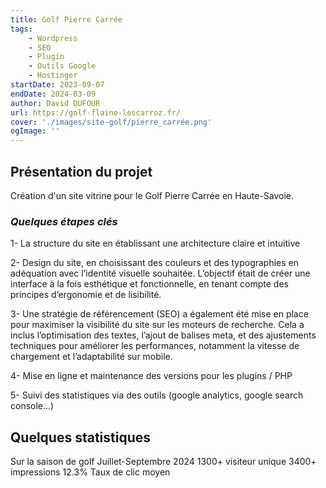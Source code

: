 ```yaml
---
title: Golf Pierre Carrée
tags:
    - Wordpress
    - SEO
    - Plugin
    - Outils Google
    - Hostinger
startDate: 2023-09-07
endDate: 2024-03-09
author: David DUFOUR
url: https://golf-flaine-lescarroz.fr/
cover: './images/site-golf/pierre_carrée.png'
ogImage: ''
---
```


## Présentation du projet
Création d'un site vitrine pour le Golf Pierre Carrée en Haute-Savoie.

### _Quelques étapes clés_

1- La structure du site en établissant une architecture claire et intuitive

2- Design du site, en choisissant des couleurs et des typographies en adéquation avec l’identité visuelle souhaitée. L’objectif était de créer une interface à la fois esthétique et fonctionnelle, en tenant compte des principes d’ergonomie et de lisibilité.

3- Une stratégie de référencement (SEO) a également été mise en place pour maximiser la visibilité du site sur les moteurs de recherche. Cela a inclus l’optimisation des textes, l’ajout de balises meta, et des ajustements techniques pour améliorer les performances, notamment la vitesse de chargement et l’adaptabilité sur mobile.

4- Mise en ligne et maintenance des versions pour les plugins / PHP

5- Suivi des statistiques via des outils (google analytics, google search console...)

## Quelques statistiques
Sur la saison de golf Juillet-Septembre 2024
1300+ visiteur unique
3400+ impressions
12.3% Taux de clic moyen
